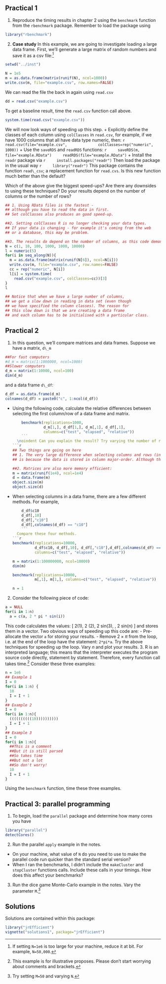 ## Practical 1

1. Reproduce the timing results in chapter 2 using the `benchmark`
  function from the `rbenchmark` package. Remember to load the package using
```r
library("rbenchmark")
```
2. **Case study** In this example, we are going to investigate loading a
  large data frame. First, we'll generate a large matrix of random numbers and
  save it as a csv file:^[If setting `N=1e6` is too large for your
    machine, reduce it at bit. For example, `N=50,000`.]
```r
setwd("../inst")
```
```r
N = 1e5
m = as.data.frame(matrix(runif(N), ncol=1000))
write.csv(m, file="example.csv", row.names=FALSE)
```
\noindent We can read the file the back in again using `read.csv`
```r
dd = read.csv("example.csv")
```
\noindent To get a baseline result, time the `read.csv` function call above.
```r
system.time(read.csv("example.csv"))
```
\noindent We will now look ways of speeding up this step.
  + Explicitly define the classes of each column using `colClasses` in
    `read.csv`, for example, if we have 1000 columns that all have data
    type numeric, then:
    ```r
    read.csv(file="example.csv",
             colClasses=rep("numeric", 1000))
    ```
  + Use the `saveRDS` and `readRDS` functions:
    ```r
    saveRDS(m, file="example.RData")
    readRDS(file="example.RData")
    ```
  + Install the `readr` package via
    ```r
    install.packages("readr")
    ```
  \noindent Then load the package in the usual way
    ```r
    library("readr")
    ```
  \noindent This package contains the function `read\_csv`; a replacement function for `read.cvs`.
  Is this new function much better than the default?

Which of the above give the biggest speed-ups? Are there any downsides to using these techniques? Do your results depend on the number of columns or the number of rows?
```r
## 1. Using RData files is the fastest -
## although you have to read the data in first.
## Set colClasses also produces an good speed-up.

##2. Setting colClasses R is no longer checking your data types.
## If your data is changing - for example it's coming from the web
## or a database, this may be problem.

##3. The results do depend on the number of columns, as this code demonstrates
N = c(1, 10, 100, 1000, 1000, 10000)
l = numeric(5)
for(i in seq_along(N)){
  m = as.data.frame(matrix(runif(N[6]), ncol=N[i]))
  write.csv(m, file="example.csv", row.names=FALSE)
  cc = rep("numeric", N[i])
  l[i] = system.time(
    read.csv("example.csv", colClasses=cc))[3]
}
l

## Notice that when we have a large number of columns,
## we get a slow down in reading in data set (even though
## we have specified the column classes). The reason for
## this slow down is that we are creating a data frame
## and each column has to be initialised with a particular class.
```




\newpage
## Practical 2


1. In this question, we'll compare matrices and data frames. Suppose we have a matrix, `d\_m`
```r
##For fast computers
#d_m = matrix(1:1000000, ncol=1000)
##Slower computers
d_m = matrix(1:10000, ncol=100)
dim(d_m)
```
and a data frame `d\_df`:
```r
d_df = as.data.frame(d_m)
colnames(d_df) = paste0("c", 1:ncol(d_df))
```

  + Using the following code, calculate the relative differences between selecting the first column/row of a data frame and matrix.
    ```r
    benchmark(replications=1000,
              d_m[1,], d_df[1,], d_m[,1], d_df[,1],
              columns=c("test", "elapsed", "relative"))
    ```
  \noindent Can you explain the result? Try varying the number of replications.
    ```r
    ## Two things are going on here
    ## 1. The very large difference when selecting columns and rows (in data frames)
    ## is because the data is stored in column major-order. Although the matrix is also stored in column major-order, because everything is the same type, we can efficiently select values.
    
    ##2. Matrices are also more memory efficient:
    m = matrix(runif(1e4), ncol=1e4)
    d = data.frame(m)
    object.size(m)
    object.size(d)
    ```
  + When selecting columns in a data frame, there are a few different methods. For example,
    ```r
    d_df$c10
    d_df[,10]
    d_df[,"c10"]
    d_df[,colnames(d_df) == "c10"]
    ```
  Compare these four methods.
    ```r
    benchmark(replications=10000,
              d_df$c10, d_df[,10], d_df[,"c10"],d_df[,colnames(d_df) == "c10"],
              columns=c("test", "elapsed", "relative"))
    
    m = matrix(1:100000000, ncol=10000)
    dim(m)
    
    benchmark(replications=10000,
              m[,1], m[1,], columns=c("test", "elapsed", "relative"))
    ```
    ```r
    n = 1
    ```
2. Consider the following piece of code:
```r
a = NULL
for(i in 1:n)
  a = c(a, 2 * pi * sin(i))
```
\noindent This code calculates the values:
\[
2\pi \sin(1), 2 \pi \sin(2), 2 \pi sin(3), \ldots, 2 \pi sin(n)
\]
and stores them in a vector. Two obvious ways of speeding up this code are:
    - Pre-allocate the vector `a` for storing your results.
    - Remove $2 \times \pi$ from the loop, i.e. at the end of the loop have the statement: `2*pi*a`.
Try the above techniques for speeding up the loop. Vary $n$ and plot your results.
3. R is an interpreted language; this means that the interpreter executes the program source code directly, statement by statement. Therefore, every function call takes time.^[This example is for illustrative proposes. Please don't start worrying about comments and brackets.] Consider these three examples:
```r
n = 1e6
## Example 1
I = 0
for(i in 1:n) {
  10
  I = I + 1
}
## Example 2
I = 0
for(i in 1:n){
  ((((((((((10))))))))))
  I = I + 1
}
## Example 3
I = 0
for(i in 1:n){
  ##This is a comment
  ##But it is still parsed
  ##So takes time
  ##But not a lot
  ##So don't worry!
  10
  I = I + 1
}
```
\noindent Using the `benchmark` function, time these three examples.



\newpage
## Practical 3: parallel programming


1.  To begin, load the `parallel` package and determine how many cores you have
```r
library("parallel")
detectCores()
```
2. Run the parallel `apply` example in the notes.
  - On your machine, what value of `N` do you need to use to make the parallel code run quicker than the standard serial version?
  - When I ran the benchmarks, I didn't include the `makeCluster` and `stopCluster` functions calls. Include these calls in your timings. How does this affect your benchmarks?

3. Run the dice game Monte-Carlo example in the notes. Vary the parameter `M`.^[Try setting `M=50` and varying `N`.]


## Solutions

Solutions are contained within this package:
```r
library("jrEfficient")
vignette("solutions1", package="jrEfficient")
```
